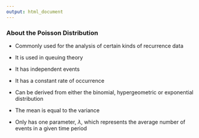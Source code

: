 ---
output: html_document
---

<h3>About the Poisson Distribution</h3>

- Commonly used for the analysis of certain kinds of recurrence data

- It is used in queuing theory

- It has independent events

- It has a constant rate of occurrence

- Can be derived from either the binomial, hypergeometric or exponential distribution

- The mean is equal to the variance

- Only has one parameter, $\lambda$, which represents the average number of events in a given time period

